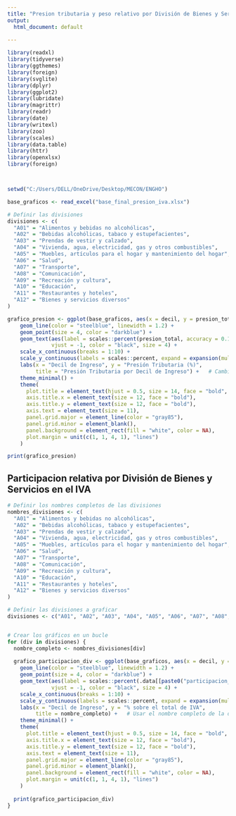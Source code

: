 ---
title: "Presion tributaria y peso relativo por División de Bienes y Servicios en el IVA"
output: 
  html_document: default
    
---

```{r setup, include=FALSE}
library(readxl)
library(tidyverse)
library(ggthemes)
library(foreign)
library(svglite)
library(dplyr)
library(ggplot2)
library(lubridate)
library(magrittr)
library(readr)
library(date)
library(writexl)
library(zoo)
library(scales)
library(data.table)
library(httr)
library(openxlsx)
library(foreign)



setwd("C:/Users/DELL/OneDrive/Desktop/MECON/ENGHO")

base_graficos <- read_excel("base_final_presion_iva.xlsx")

# Definir las divisiones
divisiones <- c(
  "A01" = "Alimentos y bebidas no alcohólicas",
  "A02" = "Bebidas alcohólicas, tabaco y estupefacientes",
  "A03" = "Prendas de vestir y calzado",
  "A04" = "Vivienda, agua, electricidad, gas y otros combustibles",
  "A05" = "Muebles, artículos para el hogar y mantenimiento del hogar",
  "A06" = "Salud",
  "A07" = "Transporte",
  "A08" = "Comunicación",
  "A09" = "Recreación y cultura",
  "A10" = "Educación",
  "A11" = "Restaurantes y hoteles",
  "A12" = "Bienes y servicios diversos"
)
```



```{r echo=FALSE}
grafico_presion <- ggplot(base_graficos, aes(x = decil, y = presion_total)) +
    geom_line(color = "steelblue", linewidth = 1.2) +
    geom_point(size = 4, color = "darkblue") +
    geom_text(aes(label = scales::percent(presion_total, accuracy = 0.1)), 
              vjust = -1, color = "black", size = 4) +
    scale_x_continuous(breaks = 1:10) +
    scale_y_continuous(labels = scales::percent, expand = expansion(mult = c(0.05, 0.2))) +
    labs(x = "Decil de Ingreso", y = "Presión Tributaria (%)", 
         title = "Presión Tributaria por Decil de Ingreso") +   # Cambié el paste() por texto simple
    theme_minimal() +
    theme(
      plot.title = element_text(hjust = 0.5, size = 14, face = "bold", margin = margin(b = 15)),
      axis.title.x = element_text(size = 12, face = "bold"),
      axis.title.y = element_text(size = 12, face = "bold"),
      axis.text = element_text(size = 11),
      panel.grid.major = element_line(color = "gray85"),
      panel.grid.minor = element_blank(),
      panel.background = element_rect(fill = "white", color = NA),
      plot.margin = unit(c(1, 1, 4, 1), "lines")
    )

print(grafico_presion)

```

## Participacion relativa por División de Bienes y Servicios en el IVA


```{r echo=FALSE}

# Definir los nombres completos de las divisiones
nombres_divisiones <- c(
  "A01" = "Alimentos y bebidas no alcohólicas",
  "A02" = "Bebidas alcohólicas, tabaco y estupefacientes",
  "A03" = "Prendas de vestir y calzado",
  "A04" = "Vivienda, agua, electricidad, gas y otros combustibles",
  "A05" = "Muebles, artículos para el hogar y mantenimiento del hogar",
  "A06" = "Salud",
  "A07" = "Transporte",
  "A08" = "Comunicación",
  "A09" = "Recreación y cultura",
  "A10" = "Educación",
  "A11" = "Restaurantes y hoteles",
  "A12" = "Bienes y servicios diversos"
)

# Definir las divisiones a graficar
divisiones <- c("A01", "A02", "A03", "A04", "A05", "A06", "A07", "A08", "A09", "A10", "A11", "A12")


# Crear los gráficos en un bucle
for (div in divisiones) {
  nombre_completo <- nombres_divisiones[div]
  
  grafico_participacion_div <- ggplot(base_graficos, aes(x = decil, y = .data[[paste0("participacion_", div)]])) +
    geom_line(color = "steelblue", linewidth = 1.2) +
    geom_point(size = 4, color = "darkblue") +
    geom_text(aes(label = scales::percent(.data[[paste0("participacion_", div)]], accuracy = 0.1)), 
              vjust = -1, color = "black", size = 4) +
    scale_x_continuous(breaks = 1:10) +
    scale_y_continuous(labels = scales::percent, expand = expansion(mult = c(0.05, 0.2))) +
    labs(x = "Decil de Ingreso", y = "% sobre el total de IVA", 
         title = nombre_completo) +   # Usar el nombre completo de la división
    theme_minimal() +
    theme(
      plot.title = element_text(hjust = 0.5, size = 14, face = "bold", margin = margin(b = 15)),
      axis.title.x = element_text(size = 12, face = "bold"),
      axis.title.y = element_text(size = 12, face = "bold"),
      axis.text = element_text(size = 11),
      panel.grid.major = element_line(color = "gray85"),
      panel.grid.minor = element_blank(),
      panel.background = element_rect(fill = "white", color = NA),
      plot.margin = unit(c(1, 1, 4, 1), "lines")
    )
  
  print(grafico_participacion_div)
}

```

